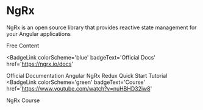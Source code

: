 # NgRx

NgRx is an open source library that provides reactive state management for your Angular applications

<ResourceGroupTitle>Free Content</ResourceGroupTitle>

<BadgeLink
  colorScheme='blue'
  badgeText='Official Docs'
  href='https://ngrx.io/docs'
>
  Official Documentation
</BadgeLink>
<BadgeLink badgeText='Watch' href='https://www.youtube.com/watch?v=2LCo926NFLI'>
  Angular NgRx Redux Quick Start Tutorial
</BadgeLink>
<BadgeLink
  colorScheme='green'
  badgeText='Course'
  href='https://www.youtube.com/watch?v=nuHBHD32iw8'
>
  NgRx Course
</BadgeLink>
